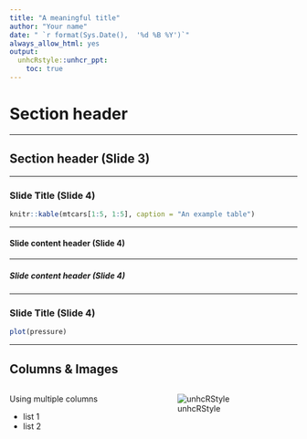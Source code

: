 ```yaml
---
title: "A meaningful title"
author: "Your name"
date: " `r format(Sys.Date(),  '%d %B %Y')`"
always_allow_html: yes
output:
  unhcRstyle::unhcr_ppt:
    toc: true
---
```




# Section header

---



## Section header (Slide 3)


---

### Slide Title (Slide 4)


```r
knitr::kable(mtcars[1:5, 1:5], caption = "An example table")
```

---

#### Slide content header (Slide 4)

---

##### Slide content header (Slide 4)

---

### Slide Title (Slide 4)
```r
plot(pressure)
```


---

## Columns & Images


:::::: {.columns}
:::::: {.column}

Using multiple columns

 *  list 1
 *  list 2

:::
:::::: {.column}
![unhcRStyle](https://i.imgur.com/81VJFo5.jpg)
:::
::::::::::::::



